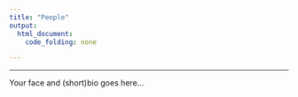 ```yaml
---
title: "People"
output:
  html_document:
    code_folding: none

---
```


***

Your face and (short)bio goes here...



